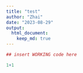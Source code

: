```yaml
---
title: "test"
author: "Zhai"
date: "2023-08-29"
output: 
  html_document:
    keep_md: true
---
```


```r

## insert WORKING code here

1+1

```